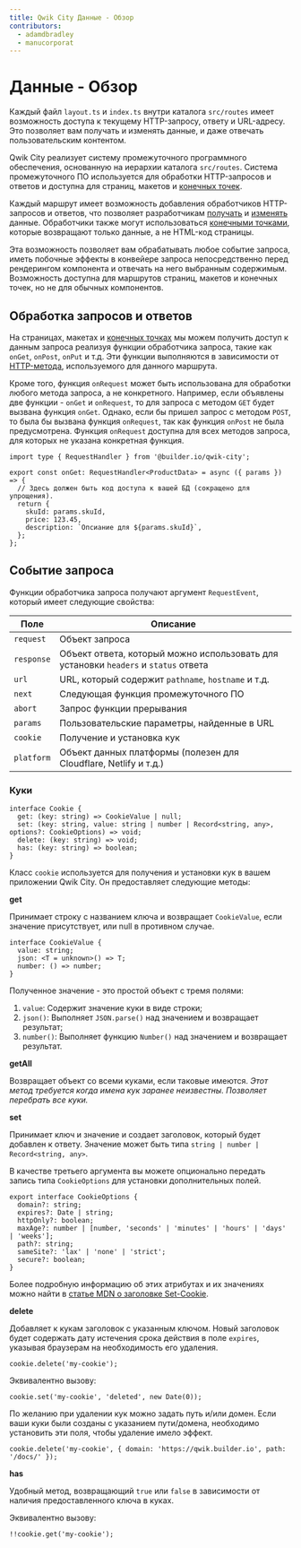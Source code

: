 ```yaml
---
title: Qwik City Данные - Обзор
contributors:
  - adamdbradley
  - manucorporat
---
```


# Данные - Обзор

Каждый файл `layout.ts` и `index.ts` внутри каталога `src/routes` имеет возможность доступа к текущему HTTP-запросу, ответу и URL-адресу. Это позволяет вам получать и изменять данные, и даже отвечать пользовательским контентом.

Qwik City реализует систему промежуточного программного обеспечения, основанную на иерархии каталога `src/routes`. Система промежуточного ПО используется для обработки HTTP-запросов и ответов и доступна для страниц, макетов и [конечных точек](../../endpoints/index.mdx).

Каждый маршрут имеет возможность добавления обработчиков HTTP-запросов и ответов, что позволяет разработчикам [получать](../retrieve/index.mdx) и [изменять](../modify/index.mdx) данные. Обработчики также могут использоваться [конечными точками](../endpoints/index.mdx), которые возвращают только данные, а не HTML-код страницы.

Эта возможность позволяет вам обрабатывать любое событие запроса, иметь побочные эффекты в конвейере запроса непосредственно перед рендерингом компонента и отвечать на него выбранным содержимым. Возможность доступна для маршрутов страниц, макетов и конечных точек, но не для обычных компонентов.

## Обработка запросов и ответов

На страницах, макетах и [конечных точках](../endpoints/index.mdx) мы можем получить доступ к данным запроса реализуя функции обработчика запроса, такие как `onGet`, `onPost`, `onPut` и т.д. Эти функции выполняются в зависимости от [HTTP-метода](https://developer.mozilla.org/en-US/docs/Web/HTTP/Methods), используемого для данного маршрута.

Кроме того, функция `onRequest` может быть использована для обработки любого метода запроса, а не конкретного. Например, если объявлены две функции - `onGet` и `onRequest`, то для запроса с методом `GET` будет вызвана функция `onGet`. Однако, если бы пришел запрос с методом `POST`, то была бы вызвана функция `onRequest`, так как функция `onPost` не была предусмотрена. Функция `onRequest` доступна для всех методов запроса, для которых не указана конкретная функция.

```tsx
import type { RequestHandler } from '@builder.io/qwik-city';

export const onGet: RequestHandler<ProductData> = async ({ params }) => {
  // Здесь должен быть код доступа к вашей БД (сокращено для упрощения).
  return {
    skuId: params.skuId,
    price: 123.45,
    description: `Опсиание для ${params.skuId}`,
  };
};
```

## Событие запроса

Функции обработчика запроса получают аргумент `RequestEvent`, который имеет следующие свойства:

| Поле | Описание |
| --- | --- |
| `request` | Объект запроса |
| `response` | Объект ответа, который можно использовать для установки `headers` и `status` ответа |
| `url` | URL, который содержит `pathname`, `hostname` и т.д. |
| `next` | Следующая функция промежуточного ПО |
| `abort` | Запрос функции прерывания |
| `params` | Пользовательские параметры, найденные в URL |
| `cookie` | Получение и установка кук |
| `platform` | Объект данных платформы (полезен для Cloudflare, Netlify и т.д.) |

### Куки

```tsx
interface Cookie {
  get: (key: string) => CookieValue | null;
  set: (key: string, value: string | number | Record<string, any>, options?: CookieOptions) => void;
  delete: (key: string) => void;
  has: (key: string) => boolean;
}
```

Класс `cookie` используется для получения и установки кук в вашем приложении Qwik City. Он предоставляет следующие методы:

**get**

Принимает строку с названием ключа и возвращает `CookieValue`, если значение присутствует, или null в противном случае.

```tsx
interface CookieValue {
  value: string;
  json: <T = unknown>() => T;
  number: () => number;
}
```

Полученное значение - это простой объект с тремя полями:

1. `value`: Содержит значение куки в виде строки;
2. `json()`: Выполняет `JSON.parse()` над значением и возвращает результат;
3. `number()`: Выполняет функцию `Number()` над значением и возвращает результат.

**getAll**

Возвращает объект со всеми куками, если таковые имеются. _Этот метод требуется когда имена кук заранее неизвестны. Позволяет перебрать все куки._

**set**

Принимает ключ и значение и создает заголовок, который будет добавлен к ответу. Значение может быть типа `string | number | Record<string, any>`.

В качестве третьего аргумента вы можете опционально передать запись типа `CookieOptions` для установки дополнительных полей.

```tsx
export interface CookieOptions {
  domain?: string;
  expires?: Date | string;
  httpOnly?: boolean;
  maxAge?: number | [number, 'seconds' | 'minutes' | 'hours' | 'days' | 'weeks'];
  path?: string;
  sameSite?: 'lax' | 'none' | 'strict';
  secure?: boolean;
}
```

Более подробную информацию об этих атрибутах и их значениях можно найти в [статье MDN о заголовке Set-Cookie](https://developer.mozilla.org/en-US/docs/Web/HTTP/Headers/Set-Cookie#attributes).

**delete**

Добавляет к кукам заголовок с указанным ключом. Новый заголовок будет содержать дату истечения срока действия в поле `expires`, указывая браузерам на необходимость его удаления.

```tsx
cookie.delete('my-cookie');
```

Эквивалентно вызову:

```tsx
cookie.set('my-cookie', 'deleted', new Date(0));
```

По желанию при удалении кук можно задать путь и/или домен. Если ваши куки были созданы с указанием пути/домена, необходимо установить эти поля, чтобы удаление имело эффект.

```tsx
cookie.delete('my-cookie', { domain: 'https://qwik.builder.io', path: '/docs/' });
```

**has**

Удобный метод, возвращающий `true` или `false` в зависимости от наличия предоставленного ключа в куках.

Эквивалентно вызову:

```tsx
!!cookie.get('my-cookie');
```
